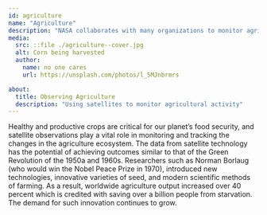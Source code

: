 ```yaml
---
id: agriculture
name: "Agriculture"
description: "NASA collaborates with many organizations to monitor agricultural production across the globe"
media:
  src: ::file ./agriculture--cover.jpg
  alt: Corn being harvested
  author:
    name: no one cares
    url: https://unsplash.com/photos/l_5MJnbrmrs

about:
  title: Observing Agriculture
  description: "Using satellites to monitor agricultural activity"
---
```


<Block>
  <Prose>
    Healthy and productive crops are critical for our planet’s food security,
    and satellite observations play a vital role in monitoring and tracking the
    changes in the agriculture ecosystem. The data from satellite technology has
    the potential of achieving outcomes similar to that of the Green Revolution
    of the 1950a and 1960s. Researchers such as Norman Borlaug (who would win
    the Nobel Peace Prize in 1970), introduced new technologies, innovative
    varieties of seed, and modern scientific methods of farming. As a result,
    worldwide agriculture output increased over 40 percent which is credited
    with saving over a billion people from starvation. The demand for such
    innovation continues to grow.
  </Prose>
</Block>
